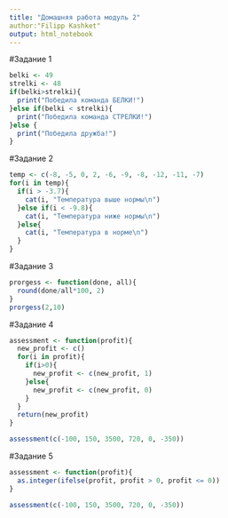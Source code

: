 ```yaml
---
title: "Домашняя работа модуль 2"
author:"Filipp Kashket"
output: html_notebook
---
```


#Задание 1

```r
belki <- 49
strelki <- 48
if(belki>strelki){
  print("Победила команда БЕЛКИ!")
}else if(belki < strelki){
  print("Победила команда СТРЕЛКИ!")
}else {
  print("Победила дружба!")
}
```

#Задание 2
```r
temp <- c(-8, -5, 0, 2, -6, -9, -8, -12, -11, -7)
for(i in temp){
  if(i > -3.7){
    cat(i, "Температура выше нормы\n")
  }else if(i < -9.8){
    cat(i, "Температура ниже нормы\n")
  }else{
    cat(i, "Температура в норме\n")
  }
}
```


#Задание 3
```r
prorgess <- function(done, all){
  round(done/all*100, 2)
}
prorgess(2,10)
```

#Задание 4
```r
assessment <- function(profit){
  new_profit <- c()
  for(i in profit){
    if(i>0){
      new_profit <- c(new_profit, 1)
    }else{
      new_profit <- c(new_profit, 0)
    }
  }
  return(new_profit)
}

assessment(c(-100, 150, 3500, 720, 0, -350))
```

#Задание 5
```r
assessment <- function(profit){
  as.integer(ifelse(profit, profit > 0, profit <= 0))
}

assessment(c(-100, 150, 3500, 720, 0, -350))
```

